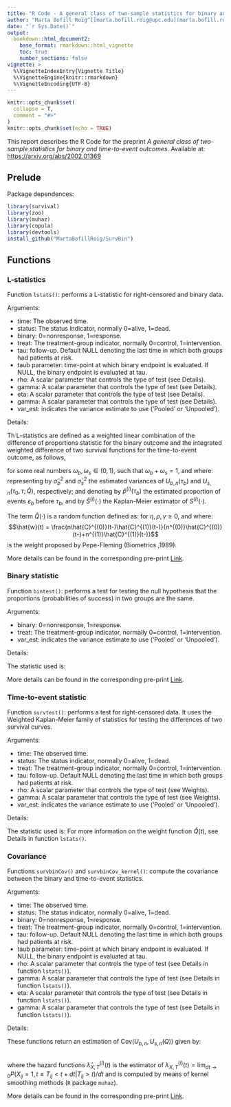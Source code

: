 ---
title: "R Code - A general class of two-sample statistics for binary and  time-to-event outcomes"
author: "Marta Bofill Roig^[[marta.bofill.roig@upc.edu](marta.bofill.roig@upc.edu)], Guadalupe Gomez Melis^[[lupe.gomez@upc.edu](lupe.gomez@upc.edu)]"
date: "`r Sys.Date()`"
output:
  bookdown::html_document2:
    base_format: rmarkdown::html_vignette
    toc: true
    number_sections: false
vignette: >
  %\VignetteIndexEntry{Vignette Title}
  %\VignetteEngine{knitr::rmarkdown}
  %\VignetteEncoding{UTF-8}
---

```{r setup, include = F}
knitr::opts_chunk$set(
  collapse = T,
  comment = "#>"
)
knitr::opts_chunk$set(echo = TRUE) 
``` 


This report describes the R Code for the preprint *A general class of two-sample statistics for binary and  time-to-event outcomes*. Available at: [https://arxiv.org/abs/2002.01369](https://arxiv.org/abs/2002.01369)

## Prelude 

Package dependences:
```{r,warning=F}
library(survival)
library(zoo)
library(muhaz)
library(copula)
library(devtools)
install_github("MartaBofillRoig/SurvBin")
```

## Functions 

### L-statistics

Function `lstats()`: performs a L-statistic for right-censored and binary data.

Arguments:

  - time: The observed time.
  - status: The status indicator, normally 0=alive, 1=dead. 
  - binary: 0=nonresponse, 1=response. 
  - treat: The treatment-group indicator, normally 0=control, 1=intervention.
  - tau: follow-up. Default NULL denoting the last time in which both groups had patients at risk.
  - taub parameter: time-point at which binary endpoint is evaluated. If NULL, the binary endpoint is evaluated at tau.
  - rho: A scalar parameter that controls the type of test (see Details).
  - gamma: A scalar parameter that controls the type of test (see Details).
  - eta: A scalar parameter that controls the type of test (see Details).
  - gamma: A scalar parameter that controls the type of test (see Details).
  - var_est: indicates the variance estimate to use ('Pooled' or 'Unpooled').

Details:

Th L-statistics are defined as a weighted linear combination of the difference of proportions statistic for the binary outcome
and the integrated weighted difference of two survival functions for the time-to-event outcome, 
as follows, 
\begin{equation} \label{Lclass}
	%	\mathrm{\textbf{U}}_{n}^{\omega_b,\omega_s,\hat{Q}}(\tau_0,\tau_b,\tau)=
	\mathrm{\textbf{U}}_{n}^{\omega}(\tau_0,\tau_b,\tau; \hat{Q})
	=  {\omega}_b \cdot \frac{U_{b,n}\left(\tau_b\right)}{\hat{\sigma}_b}  
	+  {\omega}_s \cdot \frac{U_{s,n}(\tau_0,\tau;\hat{Q})}{\hat{\sigma}_s} 
\end{equation}

for some real numbers $\omega_b,\omega_s\in (0,1)$, such that  $\omega_b+\omega_s=1$, and where: 
\begin{eqnarray} 
	U_{b,n}\left(\tau_b\right) &=& \sqrt{\frac{n^{(0)}n^{(1)}}{n}} \left(\hat{p}^{(1)}\left(\tau_b\right)  -  \hat{p}^{(0)}\left(\tau_b\right)\right) \\ 
	U_{s,n}(\tau_0,\tau;\hat{Q}) &=& 
	\sqrt{\frac{n^{(0)}n^{(1)}}{n}}\left( \int_{\tau_0}^{\tau} \hat{Q}(t) \cdot\left( \hat{S}^{(1)}(t)-\hat{S}^{(0)}(t)\right)  dt \right) 
\end{eqnarray}
representing by $\hat{\sigma}_b^2$ and $\hat{\sigma}_s^2$ the estimated variances of $U_{b,n}\left(\tau_b\right)$ and $U_{s,n}(\tau_0,\tau;\hat{Q})$, respectively; and 
denoting by $\hat{p}^{(i)}(\tau_b)$ the estimated proportion of events $\varepsilon_b$ before  $\tau_b$, and by $\hat{S}^{(i)}(\cdot)$ the  Kaplan-Meier estimator of $S^{(i)}(\cdot)$. 

The term $\hat{Q}(\cdot)$  is a random function defined as:
\begin{equation}  
	\hat{Q}(t) = \hat{w}^{(i)}(t)^\eta \cdot (\hat{S}^{(i)}(t))^\rho \cdot (1-\hat{S}^{(i)}(t))^\gamma
\end{equation} 
for $\eta,\rho,\gamma\geq0$, and where:
$$\hat{w}(t) = \frac{n\hat{C}^{(0)}(t-)\hat{C}^{(1)}(t-)}{n^{(0)}\hat{C}^{(0)}(t-)+n^{(1)}\hat{C}^{(1)}(t-)}$$
is the weight proposed by Pepe-Fleming (Biometrics ,1989). 

More details can be found in the corresponding pre-print [Link](https://arxiv.org/abs/2002.01369).

### Binary statistic 

Function `bintest()`: performs a test for testing the null hypothesis that the proportions (probabilities of success) in two groups are the same.

Arguments:

- binary: 0=nonresponse, 1=response. 
- treat: The treatment-group indicator, normally 0=control, 1=intervention.
- var_est: indicates the variance estimate to use ('Pooled' or 'Unpooled').

Details:

The statistic used is:
\begin{eqnarray} 
	\frac{U_{b,n}\left(\tau_b\right)}{\hat{\sigma}_b} &=& \frac{\sqrt{\frac{n^{(0)}n^{(1)}}{n}} \left(\hat{p}^{(1)}\left(\tau_b\right)  -  \hat{p}^{(0)}\left(\tau_b\right)\right)}{\sqrt{\hat{p}(\tau_b)\cdot\left( 1-\hat{p}(\tau_b)\right)}} 
\end{eqnarray} 

More details can be found in the corresponding pre-print [Link](https://arxiv.org/abs/2002.01369).

### Time-to-event statistic 

Function `survtest()`: performs a test for right-censored data. It uses the Weighted Kaplan-Meier family of statistics for testing the differences of two survival curves.

Arguments:

- time: The observed time.
- status: The status indicator, normally 0=alive, 1=dead. 
- treat: The treatment-group indicator, normally 0=control, 1=intervention.
- tau: follow-up. Default NULL denoting the last time in which both groups had patients at risk.
- rho: A scalar parameter that controls the type of test (see Weights).
- gamma: A scalar parameter that controls the type of test (see Weights).
- var_est: indicates the variance estimate to use ('Pooled' or 'Unpooled').

Details:

The statistic used is:
\begin{eqnarray}  
	\frac{U_{s,n}(\tau_0,\tau;\hat{Q})}{\hat{\sigma}_s} &=& \frac{\sqrt{\frac{n^{(0)}n^{(1)}}{n}}\left( \int_{\tau_0}^{\tau} \hat{Q}(t) \cdot\left( \hat{S}^{(1)}(t)-\hat{S}^{(0)}(t)\right)  dt \right)}{\sqrt{-  \int_{\tau_0}^{\tau} \frac{\left(\int_{t}^{\tau} \hat{Q}(u)\hat{S}(u) du \right)^2 }{\hat{S}(t)\hat{S}(t-) }\cdot \frac{n^{(0)}\hat{C}^{(0)}(t-)+n^{(1)}\hat{C}^{(1)}(t-)}{n\hat{C}^{(0)}(t-)\hat{C}^{(1)}(t-)} d\hat{S}(t)}} 
\end{eqnarray} 
For more information on the weight function $\hat{Q}(t)$, see Details in  function `lstats()`.



### Covariance

Functions `survbinCov()` and `survbinCov_kernel()`: compute the covariance between the binary and time-to-event statistics. 

Arguments:

  - time: The observed time.
  - status: The status indicator, normally 0=alive, 1=dead. 
  - binary: 0=nonresponse, 1=response. 
  - treat: The treatment-group indicator, normally 0=control, 1=intervention.
  - tau: follow-up. Default NULL denoting the last time in which both groups had patients at risk.
  - taub parameter: time-point at which binary endpoint is evaluated. If NULL, the binary endpoint is evaluated at tau.
  - rho: A scalar parameter that controls the type of test (see Details in function `lstats()`).
  - gamma: A scalar parameter that controls the type of test (see Details in function `lstats()`).
  - eta: A scalar parameter that controls the type of test (see Details in function `lstats()`).
  - gamma: A scalar parameter that controls the type of test (see Details in function `lstats()`).
  

Details:

These functions return an estimation of $\mathrm{Cov}(U_{b,n}, U_{s,n}(Q))$ given by:

\begin{eqnarray*}  
		\hat{Cov}  &=&  
		-  \int_{\tau_0}^{\tau_b} \hspace{-1mm} \hat{K}_{\tau_b}(t) 
		\left( 
		\sum_{i=0,1} \hspace{-1mm}\frac{n-n^{(i)}}{n} \cdot \hat{\lambda}_{X,T}^{(i)}(t)dt+ \frac{\hat{p}\left(\tau_b\right) \cdot d\hat{S}(t) }{\hat{S}(t)} \right)  
		\nonumber\\
		&& +  \int_{\tau_b}^{\tau}  
		\frac{\hat{K}_{\tau}(t) \cdot\hat{p}\left(\tau_b\right)}{\hat{S}(t-) }  \left( - \frac{\hat{S}(t-) \cdot d\hat{S}(t)}{\hat{S}(t)} 
		+ \sum_{i=0,1} \frac{n-n^{(i)}}{n} \cdot \frac{\hat{S}_X^{(i)}(t-)\cdot d\hat{S}_X^{(i)}(t)}{\hat{S}_X^{(i)}(t)} 
		\right)  
\end{eqnarray*}  
where the hazard functions $\hat{\lambda}_{X,T}^{(i)}(t)$  is the estimator of 	$\lambda_{X,T}^{(i)}(t) = \lim_{dt\rightarrow0} P(X_{ij}=1, t\leq T_{ij} < t +dt |T_{ij}>t)/dt$ and  is computed by means of kernel smoothing methods (`R` package `muhaz`).

More details can be found in the corresponding pre-print [Link](https://arxiv.org/abs/2002.01369).

